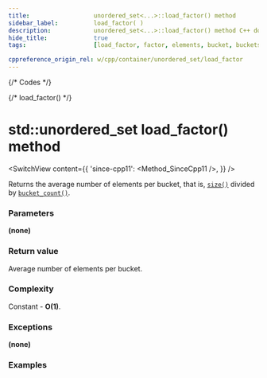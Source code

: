 ```yaml
---
title:					unordered_set<...>::load_factor() method
sidebar_label:			load_factor( )
description:			unordered_set<...>::load_factor() method C++ documentation
hide_title:				true
tags:					[load_factor, factor, elements, bucket, buckets]

cppreference_origin_rel: w/cpp/container/unordered_set/load_factor
---
```



{/* Codes */}

{/* load_factor() */}

# std::unordered_set load_factor() method

<SwitchView content={{
    'since-cpp11': <Method_SinceCpp11 />,
    }} />

Returns the average number of elements per bucket, that is, [`size()`](/docs/std/containers/sets/unordered-set/size) divided by [`bucket_count()`](/docs/std/containers/sets/unordered-set/bucket_count).

### Parameters

**(none)**

### Return value

Average number of elements per bucket.

### Complexity

Constant - **O(1)**.

### Exceptions

**(none)**

### Examples

<ImproveSection />
